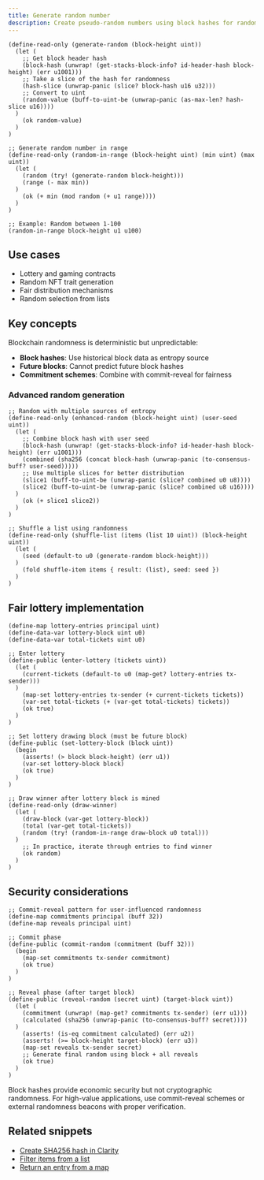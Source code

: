 ```yaml
---
title: Generate random number
description: Create pseudo-random numbers using block hashes for randomness in smart contracts
---
```


```clarity
(define-read-only (generate-random (block-height uint))
  (let (
    ;; Get block header hash
    (block-hash (unwrap! (get-stacks-block-info? id-header-hash block-height) (err u1001)))
    ;; Take a slice of the hash for randomness
    (hash-slice (unwrap-panic (slice? block-hash u16 u32)))
    ;; Convert to uint
    (random-value (buff-to-uint-be (unwrap-panic (as-max-len? hash-slice u16))))
  )
    (ok random-value)
  )
)

;; Generate random number in range
(define-read-only (random-in-range (block-height uint) (min uint) (max uint))
  (let (
    (random (try! (generate-random block-height)))
    (range (- max min))
  )
    (ok (+ min (mod random (+ u1 range))))
  )
)

;; Example: Random between 1-100
(random-in-range block-height u1 u100)
```

## Use cases

- Lottery and gaming contracts
- Random NFT trait generation
- Fair distribution mechanisms
- Random selection from lists

## Key concepts

Blockchain randomness is deterministic but unpredictable:

- **Block hashes**: Use historical block data as entropy source
- **Future blocks**: Cannot predict future block hashes
- **Commitment schemes**: Combine with commit-reveal for fairness

### Advanced random generation

```clarity
;; Random with multiple sources of entropy
(define-read-only (enhanced-random (block-height uint) (user-seed uint))
  (let (
    ;; Combine block hash with user seed
    (block-hash (unwrap! (get-stacks-block-info? id-header-hash block-height) (err u1001)))
    (combined (sha256 (concat block-hash (unwrap-panic (to-consensus-buff? user-seed)))))
    ;; Use multiple slices for better distribution
    (slice1 (buff-to-uint-be (unwrap-panic (slice? combined u0 u8))))
    (slice2 (buff-to-uint-be (unwrap-panic (slice? combined u8 u16))))
  )
    (ok (+ slice1 slice2))
  )
)

;; Shuffle a list using randomness
(define-read-only (shuffle-list (items (list 10 uint)) (block-height uint))
  (let (
    (seed (default-to u0 (generate-random block-height)))
  )
    (fold shuffle-item items { result: (list), seed: seed })
  )
)
```

## Fair lottery implementation

```clarity
(define-map lottery-entries principal uint)
(define-data-var lottery-block uint u0)
(define-data-var total-tickets uint u0)

;; Enter lottery
(define-public (enter-lottery (tickets uint))
  (let (
    (current-tickets (default-to u0 (map-get? lottery-entries tx-sender)))
  )
    (map-set lottery-entries tx-sender (+ current-tickets tickets))
    (var-set total-tickets (+ (var-get total-tickets) tickets))
    (ok true)
  )
)

;; Set lottery drawing block (must be future block)
(define-public (set-lottery-block (block uint))
  (begin
    (asserts! (> block block-height) (err u1))
    (var-set lottery-block block)
    (ok true)
  )
)

;; Draw winner after lottery block is mined
(define-read-only (draw-winner)
  (let (
    (draw-block (var-get lottery-block))
    (total (var-get total-tickets))
    (random (try! (random-in-range draw-block u0 total)))
  )
    ;; In practice, iterate through entries to find winner
    (ok random)
  )
)
```

## Security considerations

```clarity
;; Commit-reveal pattern for user-influenced randomness
(define-map commitments principal (buff 32))
(define-map reveals principal uint)

;; Commit phase
(define-public (commit-random (commitment (buff 32)))
  (begin
    (map-set commitments tx-sender commitment)
    (ok true)
  )
)

;; Reveal phase (after target block)
(define-public (reveal-random (secret uint) (target-block uint))
  (let (
    (commitment (unwrap! (map-get? commitments tx-sender) (err u1)))
    (calculated (sha256 (unwrap-panic (to-consensus-buff? secret))))
  )
    (asserts! (is-eq commitment calculated) (err u2))
    (asserts! (>= block-height target-block) (err u3))
    (map-set reveals tx-sender secret)
    ;; Generate final random using block + all reveals
    (ok true)
  )
)
```



<Callout title="Randomness warning" type="warn">
Block hashes provide economic security but not cryptographic randomness. For high-value applications, use commit-reveal schemes or external randomness beacons with proper verification.
</Callout>

## Related snippets

- [Create SHA256 hash in Clarity](/resources/snippets/create-sha256-hash-clarity)
- [Filter items from a list](/resources/snippets/filter-items-from-a-list)
- [Return an entry from a map](/resources/snippets/return-an-entry-from-a-map)